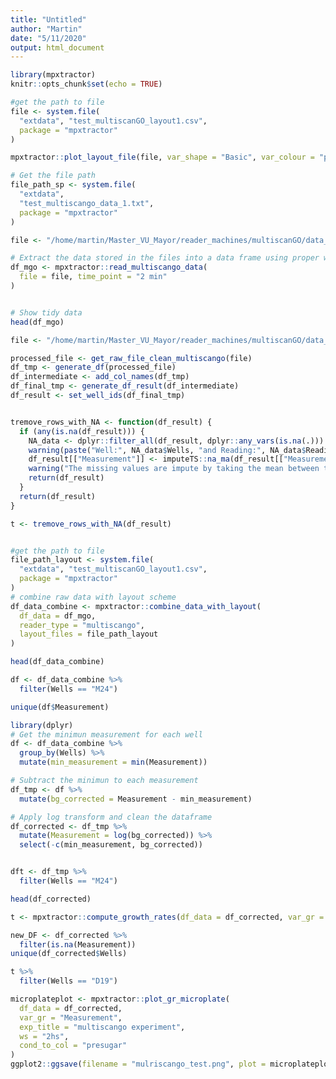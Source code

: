 ```yaml
---
title: "Untitled"
author: "Martin"
date: "5/11/2020"
output: html_document
---
```


```r
library(mpxtractor)
knitr::opts_chunk$set(echo = TRUE)
```



```r
#get the path to file
file <- system.file(
  "extdata", "test_multiscanGO_layout1.csv",
  package = "mpxtractor"
)

mpxtractor::plot_layout_file(file, var_shape = "Basic", var_colour = "presugar", plate_title = "Multiscango")
```

```r
# Get the file path 
file_path_sp <- system.file(
  "extdata",
  "test_multiscango_data_1.txt",
  package = "mpxtractor"
)

```

```r

file <- "/home/martin/Master_VU_Mayor/reader_machines/multiscanGO/data_raw/mcd37_diauxie_1stplate_1streadings.txt"

# Extract the data stored in the files into a data frame using proper wrangling function
df_mgo <- mpxtractor::read_multiscango_data(
  file = file, time_point = "2 min"
)


# Show tidy data 
head(df_mgo) 
```

```r
file <- "/home/martin/Master_VU_Mayor/reader_machines/multiscanGO/data_raw/mcd37_diauxie_1stplate_1streadings.txt"

processed_file <- get_raw_file_clean_multiscango(file)
df_tmp <- generate_df(processed_file)
df_intermediate <- add_col_names(df_tmp)
df_final_tmp <- generate_df_result(df_intermediate)
df_result <- set_well_ids(df_final_tmp)


tremove_rows_with_NA <- function(df_result) {
  if (any(is.na(df_result))) {
    NA_data <- dplyr::filter_all(df_result, dplyr::any_vars(is.na(.)))
    warning(paste("Well:", NA_data$Wells, "and Reading:", NA_data$Reading, "contain missing values.\n"))
    df_result[["Measurement"]] <- imputeTS::na_ma(df_result[["Measurement"]], k = 1)
    warning("The missing values are impute by taking the mean between the two elements surrounding the center")
    return(df_result)
  }
  return(df_result)
}

t <- tremove_rows_with_NA(df_result)



```

```r
#get the path to file
file_path_layout <- system.file(
  "extdata", "test_multiscanGO_layout1.csv",
  package = "mpxtractor"
)
# combine raw data with layout scheme
df_data_combine <- mpxtractor::combine_data_with_layout(
  df_data = df_mgo, 
  reader_type = "multiscango", 
  layout_files = file_path_layout
)

head(df_data_combine)

df <- df_data_combine %>%
  filter(Wells == "M24")

unique(df$Measurement)


```



```r
library(dplyr)
# Get the minimun measurement for each well
df <- df_data_combine %>%
  group_by(Wells) %>%
  mutate(min_measurement = min(Measurement))

# Subtract the minimun to each measurement
df_tmp <- df %>%
  mutate(bg_corrected = Measurement - min_measurement)

# Apply log transform and clean the dataframe
df_corrected <- df_tmp %>%
  mutate(Measurement = log(bg_corrected)) %>%
  select(-c(min_measurement, bg_corrected))


dft <- df_tmp %>%
  filter(Wells == "M24")

head(df_corrected)  
```

```r
t <- mpxtractor::compute_growth_rates(df_data = df_corrected, var_gr = "Measurement",ws = "2hs")

new_DF <- df_corrected %>%
  filter(is.na(Measurement)) 
unique(df_corrected$Wells)

t %>%
  filter(Wells == "D19")
```



```r
microplateplot <- mpxtractor::plot_gr_microplate(
  df_data = df_corrected,
  var_gr = "Measurement",
  exp_title = "multiscango experiment",
  ws = "2hs", 
  cond_to_col = "presugar"
)
ggplot2::ggsave(filename = "mulriscango_test.png", plot = microplateplot, width = 70, height = 50, units = "cm")
``` 
